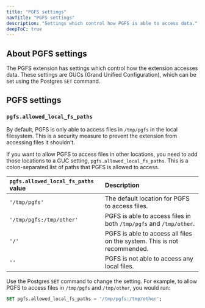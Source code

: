 ```yaml
---
title: "PGFS settings"
navTitle: "PGFS settings"
description: "Settings which control how PGFS is able to access data."
deepToC: true
---
```


## About PGFS settings

The PGFS extension has settings which control how the extension accesses data. These settings are GUCs (Grand Unified Configuration), which can be set using the Postgres `SET` command.

## PGFS settings

### `pgfs.allowed_local_fs_paths`

By default, PGFS is only able to access files in `/tmp/pgfs` in the local filesystem. This is a security measure to prevent the extension from accessing files it shouldn't.

If you want to allow PGFS to access files in other locations, you need to add those locations to a GUC setting, `pgfs.allowed_local_fs_paths`. This is a colon-separated list of paths that PGFS is allowed to access.

| `pgfs.allowed_local_fs_paths` value | Description                                                              |
|:------------------------------------|:-------------------------------------------------------------------------|
| `'/tmp/pgfs'`                       | The default location for PGFS to access files.                           |
| `'/tmp/pgfs:/tmp/other'`            | PGFS is able to access files in both `/tmp/pgfs` and `/tmp/other`.       |
| `'/'`                               | PGFS is able to access all files on the system. This is not recommended. |
| `''`                                | PGFS is not able to access any local files.                              |

Use the Postgres `SET` command to change the setting. For example, to allow PGFS to access files in `/tmp/pgfs` and `/tmp/other`, you would run:

```sql
SET pgfs.allowed_local_fs_paths = '/tmp/pgfs:/tmp/other';
```
